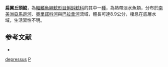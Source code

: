 {{Speciesbox
| taxon = Pterobunocephalus depressus
| binomial_authority = Haseman, 1911
| status = NE
| status_system = IUCN3.1
| image = FMIB 52313 Bunocephalus depressus Haseman Type.jpeg
| synonyms = *''Bunocephalus depressus'', Haseman, 1911
*''Bunocephalus albifasciatus'', Fowler, 1943
}}
'''扁翼丘頭鯰'''，為[[輻鰭魚綱|輻鰭魚綱]][[鯰形目|鯰形目]][[蝌蚪鯰科|蝌蚪鯰科]]的其中一[[種|種]]，為熱帶淡水魚類，分布於[[南美洲|南美洲]][[亞馬遜河|亞馬遜河]]、[[奧里諾科河|奧里諾科河]]與[[巴拉圭河|巴拉圭河]]流域，體長可達8.9公分，棲息在底層水域，生活習性不明。

==参考文献==
*{{FishBase_species|genus=Pterobunocephalus|species=depressus|year=2015|month=4}}

{{Taxonbar}}
[[Category:翼丘頭鯰屬|depressus]]
[[Category:1911年描述的魚類|P]]